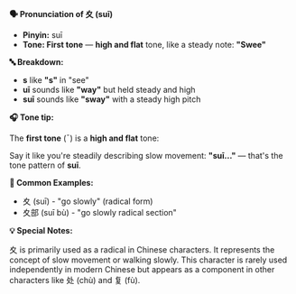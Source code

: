 **🗣️ Pronunciation of 夊 (suī)**

- **Pinyin:** suī
- **Tone: First tone** — **high and flat** tone, like a steady note: **"Swee"**

**🔤 Breakdown:**

- **s** like **"s"** in "see"
- **uī** sounds like **"way"** but held steady and high
- **suī** sounds like **"sway"** with a steady high pitch

**🎧 Tone tip:**

The **first tone** (¯) is a **high and flat** tone:

Say it like you're steadily describing slow movement: **"suī..."** — that's the tone pattern of
**suī**.

**📝 Common Examples:**

- 夊 (suī) - "go slowly" (radical form)
- 夊部 (suī bù) - "go slowly radical section"

**💡 Special Notes:**

夊 is primarily used as a radical in Chinese characters. It represents the concept of slow movement
or walking slowly. This character is rarely used independently in modern Chinese but appears as a
component in other characters like 处 (chù) and 复 (fù).
